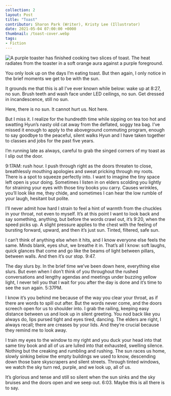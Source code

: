 ---
collection: 2
layout: Post
title: "Toast"
contributor: Sharon Park (Writer), Kristy Lee (Illustrator)
date: 2021-05-04 07:00:00 +0000
thumbnail: /toast-cover.webp
tags: 
- Fiction
---
<div class="center">
    <img src="/images/2/toast-cover.png" 
        alt="A purple toaster has finished cooking two slices of toast. The heat radiates from the toaster in a soft orange aura against a purple foreground."
        class="w650" />
</div>

You only look up on the days I’m eating toast. But then again, I only notice in the brief moments we get to be with the sun.

It grounds me that this is all I’ve ever known while below: wake up at 8:27, no sun. Brush teeth and wash face under LED ceilings, no sun. Get dressed in incandescence, still no sun. 

Here, there is no sun. It cannot hurt us. Not here.

But I miss it. I realize for the hundredth time while sipping on tea too hot and swatting Hyun’s nasty old cat away from the deflated, soggy tea bag. I’ve missed it enough to apply to the aboveground commuting program, enough to say goodbye to the peaceful, silent walks Hyun and I have taken together to classes and jobs for the past five years. 

I’m running late as always, careful to grab the singed corners of my toast as I slip out the door. 

9:17AM: rush hour. I push through right as the doors threaten to close, breathlessly mouthing apologies and sweat pricking through my roots. There is a spot to squeeze perfectly into. I want to imagine the tiny space left open is your doing. Sometimes I listen in on elders scolding you lightly for straining your eyes with those tiny books you carry. Causes wrinkles, you’ll look like me, they chide, and sometimes I can hear the low rumble of your laugh, hesitant but polite. 

I’ll never admit how hard I strain to feel a hint of warmth from the chuckles in your throat, not even to myself. It’s at this point I want to look back and say something, anything, but before the words crawl out, it’s 9:20, when the speed picks up. A slight pressure applies to the chest with the feeling of bursting forward, upward, and then it’s just sun. Tinted, filtered, safe sun. 

I can’t think of anything else when it hits, and I know everyone else feels the same. Minds blank, eyes shut, we breathe it in. That’s all I know: soft laughs, quick glances that come and go like the beams of light between pillars, between walls. And then it’s our stop. 9:47. 

The day slurs by. In the brief time we’ve been down here, everything else slurs. But even when I don’t think of you throughout the rushed conversations and lengthy agendas and meetings under buzzing yellow light, I never tell you that I wait for you after the day is done and it’s time to see the sun again. 5:37PM. 

I know it’s you behind me because of the way you clear your throat, as if there are words to spill out after. But the words never come, and the doors screech open for us to shoulder into. I grab the railing, keeping easy distance between us and look up in silent greeting. You nod back like you always do, lips pursed tight and eyes tired, dancing. The elders are right, I always recall; there are creases by your lids. And they’re crucial because they remind me to look away. 

I train my eyes to the window to my right and you duck your head into that same tiny book and all of us are lulled into that exhausted, swelling silence. Nothing but the creaking and rumbling and rushing. The sun races us home, slowly sinking below the empty buildings we used to know, descending down those bare skyscrapers and silent streets. Through tinted windows, we watch the sky turn red, purple, and we look up, all of us. 

It’s glorious and tense and still so silent when the sun sinks and the sky bruises and the doors open and we seep out. 6:03. 
Maybe this is all there is to say.
